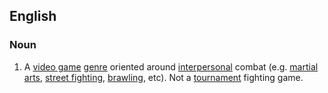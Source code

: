 ==English==

===Noun===
{{en-noun|sg=[[beat]] [['em]] [[up]]}}

# {{video game|_|genre}} A [[video game]] [[genre]] oriented around [[interpersonal]] combat (e.g. [[martial arts]], [[street fighting]], [[brawling]], etc). Not a [[tournament]] fighting game.